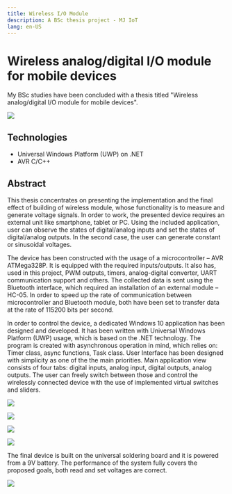 ```yaml
---
title: Wireless I/O Module
description: A BSc thesis project - MJ IoT
lang: en-US
---
```


# Wireless analog/digital I/O module for mobile devices

My BSc studies have been concluded with a thesis titled "Wireless analog/digital
I/O module for mobile devices".

![](../../../assets/io-module.png)

## Technologies

- Universal Windows Platform (UWP) on .NET
- AVR C/C++

## Abstract

This thesis concentrates on presenting the implementation and the final effect
of building of wireless module, whose functionality is to measure and generate
voltage signals. In order to work, the presented device requires an external
unit like smartphone, tablet or PC. Using the included application, user can
observe the states of digital/analog inputs and set the states of digital/analog
outputs. In the second case, the user can generate constant or sinusoidal
voltages.

The device has been constructed with the usage of a microcontroller – AVR
ATMega328P. It is equipped with the required inputs/outputs. It also has, used
in this project, PWM outputs, timers, analog-digital converter, UART
communication support and others. The collected data is sent using the Bluetooth
interface, which required an installation of an external module – HC-05. In
order to speed up the rate of communication between microcontroller and
Bluetooth module, both have been set to transfer data at the rate of 115200 bits
per second. 

In order to control the device, a dedicated Windows 10 application has been
designed and developed. It has been written with Universal Windows Platform
(UWP) usage, which is based on the .NET technology. The program is created with
asynchronous operation in mind, which relies on: Timer class, async functions,
Task class. User Interface has been designed with simplicity as one of the the
main priorities. Main application view consists of four tabs: digital inputs,
analog input, digital outputs, analog outputs. The user can freely switch
between those and control the wirelessly connected device with the use of
implemented virtual switches and sliders.

![](../../../assets/io-module-uwp-1.png)

![](../../../assets/io-module-uwp-2.png)

![](../../../assets/io-module-uwp-3.png)

![](../../../assets/io-module-uwp-4.png)

The final device is built on the universal soldering board and it is powered
from a 9V battery. The performance of the system fully covers the proposed
goals, both read and set voltages are correct.

![](../../../assets/io-module-inside.png)